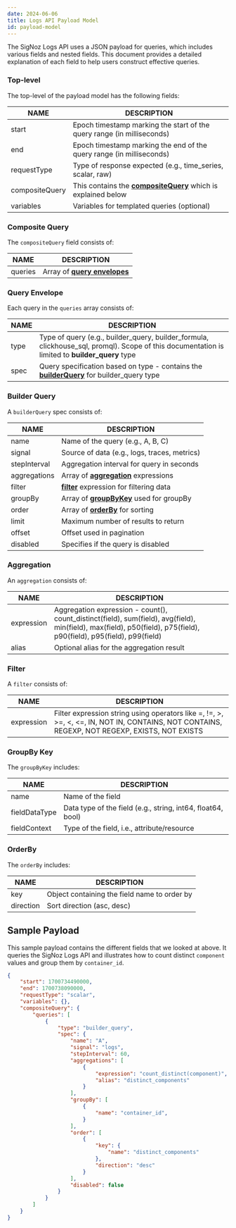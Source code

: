 ```yaml
---
date: 2024-06-06
title: Logs API Payload Model
id: payload-model
---
```


The SigNoz Logs API uses a JSON payload for queries, which includes various fields and nested fields. This document provides a detailed explanation of each field to help users construct effective queries.

### Top-level  

The top-level of the payload model has the following fields:

|  NAME  | DESCRIPTION  |
|---|---|
|start| Epoch timestamp marking the start of the query range (in milliseconds) |
|end | Epoch timestamp marking the end of the query range (in milliseconds) |
|requestType | Type of response expected (e.g., time_series, scalar, raw) |
|compositeQuery | This contains the [**compositeQuery**](#composite-query) which is explained below |
|variables | Variables for templated queries (optional) |

### Composite Query

The `compositeQuery` field consists of:

|  NAME  | DESCRIPTION  |
|---|---|
|queries | Array of [**query envelopes**](#query-envelope) |

### Query Envelope

Each query in the `queries` array consists of:

|  NAME  | DESCRIPTION  |
|---|---|
|type | Type of query (e.g., builder_query, builder_formula, clickhouse_sql, promql). Scope of this documentation is limited to **builder_query** type |
|spec | Query specification based on type - contains the [**builderQuery**](#builder-query) for builder_query type |

### Builder Query

A `builderQuery` spec consists of:

|  NAME  | DESCRIPTION  |
|---|---|
|name | Name of the query (e.g., A, B, C) |
|signal | Source of data (e.g., logs, traces, metrics) |
|stepInterval| Aggregation interval for query in seconds |
|aggregations | Array of [**aggregation**](#aggregation) expressions |
|filter | [**filter**](#filter) expression for filtering data |
|groupBy| Array of [**groupByKey**](#groupby-key) used for groupBy |
|order | Array of [**orderBy**](#orderby) for sorting |
|limit | Maximum number of results to return |
|offset | Offset used in pagination |
|disabled| Specifies if the query is disabled |

### Aggregation

An `aggregation` consists of:

|  NAME  | DESCRIPTION  |
|---|---|
|expression | Aggregation expression - count(), count_distinct(field), sum(field), avg(field), min(field), max(field), p50(field), p75(field), p90(field), p95(field), p99(field) |
|alias | Optional alias for the aggregation result |

### Filter

A `filter` consists of:

|  NAME  | DESCRIPTION  |
|---|---|
|expression | Filter expression string using operators like =, !=, >, >=, <, <=, IN, NOT IN, CONTAINS, NOT CONTAINS, REGEXP, NOT REGEXP, EXISTS, NOT EXISTS |

### GroupBy Key

The `groupByKey` includes:

|  NAME  | DESCRIPTION  |
|---|---|
|name | Name of the field |
|fieldDataType | Data type of the field (e.g., string, int64, float64, bool) |
|fieldContext | Type of the field, i.e., attribute/resource |

### OrderBy

The `orderBy` includes:

|  NAME  | DESCRIPTION  |
|---|---|
|key | Object containing the field name to order by |
|direction | Sort direction (asc, desc) |

## Sample Payload

This sample payload contains the different fields that we looked at above. It queries the SigNoz Logs API and illustrates how to count distinct `component` values and group them by `container_id`.

```json
{
    "start": 1700734490000,
    "end": 1700738090000,
    "requestType": "scalar",
    "variables": {},
    "compositeQuery": {
        "queries": [
            {
                "type": "builder_query",
                "spec": {
                    "name": "A",
                    "signal": "logs",
                    "stepInterval": 60,
                    "aggregations": [
                        {
                            "expression": "count_distinct(component)",
                            "alias": "distinct_components"
                        }
                    ],
                    "groupBy": [
                        {
                            "name": "container_id",
                        }
                    ],
                    "order": [
                        {
                            "key": {
                                "name": "distinct_components"
                            },
                            "direction": "desc"
                        }
                    ],
                    "disabled": false
                }
            }
        ]
    }
}

```